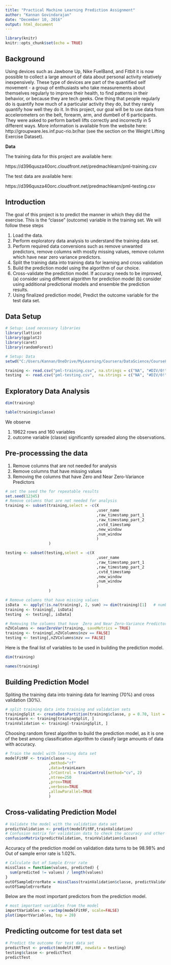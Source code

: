 ---
title: "Practical Machine Learning Prediction Assignment"
author: "Kannan Govindarajan"
date: "December 10, 2016"
output: html_document
---

```{r setup, include=FALSE}
library(knitr)
knitr::opts_chunk$set(echo = TRUE)
```
## Background

Using devices such as Jawbone Up, Nike FuelBand, and Fitbit it is now possible to collect a large amount of data about personal activity relatively inexpensively. These type of devices are part of the quantified self movement - a group of enthusiasts who take measurements about themselves regularly to improve their health, to find patterns in their behavior, or because they are tech geeks. One thing that people regularly do is quantify how much of a particular activity they do, but they rarely quantify how well they do it. In this project, our goal will be to use data from accelerometers on the belt, forearm, arm, and dumbell of 6 participants. They were asked to perform barbell lifts correctly and incorrectly in 5 different ways. More information is available from the website here: http://groupware.les.inf.puc-rio.br/har (see the section on the Weight Lifting Exercise Dataset).

**Data**

The training data for this project are available here:

https://d396qusza40orc.cloudfront.net/predmachlearn/pml-training.csv

The test data are available here:

https://d396qusza40orc.cloudfront.net/predmachlearn/pml-testing.csv

## Introduction

The goal of this project is to predict the manner in which they did the exercise. This is the "classe" (outcome) variable in the training set. We will follow these steps

1. Load the data.
2. Perform exploratory data analysis to understand the training data set.
3. Perform required data conversions such as remove unwanted predictors, remove columns with mostly missing values, remove column which have near zero variance predictors.
4. Split the training data into training data for learning and cross validation
5. Build the prediction model using the algorithm of our choice. 
6. Cross-validate the prediction model. If accuracy needs to be improved, (a) consider using different algorithm for prediction model (b) consider using additional predictional models and ensemble the prediction results.
7. Using finalized prediction model, Predict the outcome variable for the test data set.

## Data Setup

```{r}
# Setup: Load necessary libraries
library(lattice)
library(ggplot2)
library(caret)
library(randomForest)

# Setup: Data 
setwd("C:/Users/Kannan/OneDrive/MyLearning/Coursera/DataScience/Course8") # or any directory of your choice

training <- read.csv("pml-training.csv", na.strings = c("NA", "#DIV/0!", "")) # update missing values with NA
testing  <- read.csv("pml-testing.csv",  na.strings = c("NA", "#DIV/0!", "")) # update missing values with NA

```
## Exploratory Data Analysis

```{r}
dim(training)

table(training$classe)
```
We observe 

1. 19622 rows and 160 variables
2. outcome variable (classe) significantly spreaded along the observations.

## Pre-processsing the data

1. Remove columns that are not needed for analysis
2. Remove columns that have missing values
3. Removing the columns that have  Zero and Near Zero-Variance Predictors

```{r}
# set the seed the for repeatable results
set.seed(12345)
# Remove columns that are not needed for analysis
training <- subset(training,select = -c(X
                                        ,user_name
                                        ,raw_timestamp_part_1
                                        ,raw_timestamp_part_2
                                        ,cvtd_timestamp
                                        ,new_window
                                        ,num_window
                                        )
                   )

testing <- subset(testing,select = -c(X
                                        ,user_name
                                        ,raw_timestamp_part_1
                                        ,raw_timestamp_part_2
                                        ,cvtd_timestamp
                                        ,new_window
                                        ,num_window
                                        )
                   )

# Remove columns that have missing values
isData  <- apply(!is.na(training), 2, sum) >= dim(training)[1]   # number of observations
training <- training[, isData]
testing  <- testing[, isData]

# Removing the columns that have  Zero and Near Zero-Variance Predictors
nZVColumns <- nearZeroVar(training, saveMetrics = TRUE)
training <- training[,nZVColumns$nzv == FALSE]
testing <- testing[,nZVColumns$nzv == FALSE]

```
Here is the final list of variables to be used in building the prediction model.
```{r}
dim(training)

names(training)
```

## Building Prediction Model

Spliting the training data into training data for learning (70%) and cross validation (30%).
```{r}
# split training data into training and validation sets
trainingSplit <- createDataPartition(training$classe, p = 0.70, list = FALSE)
trainLearn <- training[trainingSplit, ]
trainValidation <- training[-trainingSplit, ]
```

Choosing random forest algorithm to build the prediction model, as it is one of the best among classification algorithm to classify large amounts of data with accuracy.
```{r}
# Train the model with learning data set
modelFitRF <- train(classe ~.
                   ,method="rf"
                   ,data=trainLearn
                   ,trControl = trainControl(method="cv", 2)
                   ,ntree=250
                   ,prox=TRUE
                   ,verbose=TRUE
                   ,allowParallel=TRUE
                   )
```

## Cross-validating Prediction Model

```{r}
# Validate the model with the validation data set
predictValidation <- predict(modelFitRF,trainValidation)
# Confusion matrix for validation data to check the accuracy and other measures
confusionMatrix(predictValidation, trainValidation$classe)
```
Accuracy of the prediction model on validation data turns to be 98.98% and Out of sample error rate is 1.02%.
```{r}
# Calculate Out of Sample Error rate
missClass = function(values, predicted) {
  sum(predicted != values) / length(values)
}
outOfSampleErrorRate = missClass(trainValidation$classe, predictValidation)
outOfSampleErrorRate
```
Below are the most important predictors from the prediction model.
```{r}
# most important variables from the model
importVariables <- varImp(modelFitRF, scale=FALSE)
plot(importVariables, top = 20)
```

## Predicting outcome for test data set
```{r}
# Predict the outcome for test data set
predictTest <- predict(modelFitRF, newdata = testing)
testing$classe <- predictTest
predictTest
```